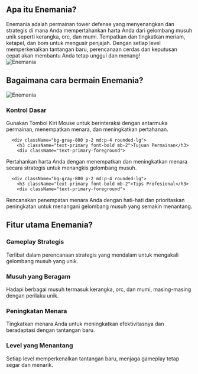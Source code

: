 ## Apa itu Enemania?
<div className="flex flex-col md:flex-row items-center gap-4 md:gap-8">
  <div className="w-full md:w-1/2 text-xl">
Enemania adalah permainan tower defense yang menyenangkan dan strategis di mana Anda mempertahankan harta Anda dari gelombang musuh unik seperti kerangka, orc, dan mumi. Tempatkan dan tingkatkan meriam, ketapel, dan bom untuk mengusir penjajah. Dengan setiap level memperkenalkan tantangan baru, perencanaan cerdas dan keputusan cepat akan membantu Anda tetap unggul dan menang!
</div>
  <div className="w-full md:w-1/2 flex justify-center items-center">
<img 
      src="https://public-image.fafafa.ai/game-library/images/enemania_16x9-cover.avif" 
      alt="Enemania" 
      className="w-4/5 h-auto"
    />
</div>
</div>

## Bagaimana cara bermain Enemania?
<div className="flex flex-col md:flex-row items-center gap-4 md:gap-8">
  <div className="w-full md:w-1/2">
<img 
      src="https://public-image.fafafa.ai/game-library/images/enemania_16x9-cover.avif" 
      alt="Enemania" 
      className="w-4/5 h-auto mx-auto"
    />
</div>
  <div className="w-full md:w-1/2">
    <div className="grid grid-cols-1 gap-2 md:gap-4 mt-0">
      <div className="bg-gray-800 p-2 md:p-4 rounded-lg">
        <h3 className="text-primary font-bold mb-2">Kontrol Dasar</h3>
        <div className="text-primary-foreground">
Gunakan Tombol Kiri Mouse untuk berinteraksi dengan antarmuka permainan, menempatkan menara, dan meningkatkan pertahanan.
</div>
      </div>

      <div className="bg-gray-800 p-2 md:p-4 rounded-lg">
        <h3 className="text-primary font-bold mb-2">Tujuan Permainan</h3>
        <div className="text-primary-foreground">
Pertahankan harta Anda dengan menempatkan dan meningkatkan menara secara strategis untuk menangkis gelombang musuh.
</div>
      </div>

      <div className="bg-gray-800 p-2 md:p-4 rounded-lg">
        <h3 className="text-primary font-bold mb-2">Tips Profesional</h3>
        <div className="text-primary-foreground">
Rencanakan penempatan menara Anda dengan hati-hati dan prioritaskan peningkatan untuk menangani gelombang musuh yang semakin menantang.
</div>
      </div>
    </div>
  </div>
</div>

## Fitur utama Enemania?
<div className="grid grid-cols-1 md:grid-cols-2 gap-2 md:gap-4">
  <div className="bg-gray-800 p-2 md:p-4 rounded-lg">
    <h3 className="text-primary font-bold mb-2">Gameplay Strategis</h3>
    <div className="text-primary-foreground">
Terlibat dalam perencanaan strategis yang mendalam untuk mengakali gelombang musuh yang unik.
</div>
  </div>

  <div className="bg-gray-800 p-2 md:p-4 rounded-lg">
    <h3 className="text-primary font-bold mb-2">Musuh yang Beragam</h3>
    <div className="text-primary-foreground">
Hadapi berbagai musuh termasuk kerangka, orc, dan mumi, masing-masing dengan perilaku unik.
</div>
  </div>

  <div className="bg-gray-800 p-2 md:p-4 rounded-lg">
    <h3 className="text-primary font-bold mb-2">Peningkatan Menara</h3>
    <div className="text-primary-foreground">
Tingkatkan menara Anda untuk meningkatkan efektivitasnya dan beradaptasi dengan tantangan baru.
</div>
  </div>

  <div className="bg-gray-800 p-2 md:p-4 rounded-lg">
    <h3 className="text-primary font-bold mb-2">Level yang Menantang</h3>
    <div className="text-primary-foreground">
Setiap level memperkenalkan tantangan baru, menjaga gameplay tetap segar dan menarik.
</div>
  </div>
</div>